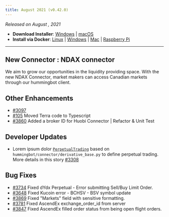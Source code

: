 ```yaml
---
title: August 2021 (v0.42.0)
---
```



_Released on August , 2021_

- **Download Installer**: [Windows](https://dist.hummingbot.io/hummingbot_v0.42.0_setup.exe) | [macOS](https://dist.hummingbot.io/hummingbot_v0.42.0.dmg)
- **Install via Docker**: [Linux](/installation/linux/#install-via-docker) | [Windows](/installation/windows/#install-via-docker) | [Mac](/installation/mac/#install-via-docker) | [Raspberry Pi](/installation/raspberry/)

---

## New Connector : NDAX connector

We aim to grow our opportunities in the liquidity providing space. With the new NDAX Connector, market makers can access Canadian markets through our hummingbot client.

## Other Enhancements

- [#3097](https://github.com/CoinAlpha/hummingbot/issues/3097)
- [#105](https://github.com/CoinAlpha/gateway-api/pull/105) Moved Terra code to Typescript
- [#3860](https://github.com/CoinAlpha/hummingbot/pull/3860) Added a broker ID for Huobi Connector | Refactor & Unit Test

## Developer Updates

- Lorem ipsum dolor [`PerpetualTrading`](https://github.com/CoinAlpha/hummingbot/blob/master/hummingbot/connector/perpetual_trading.py#L12) based on `hummingbot/connector/derivative_base.py` to define perpetual trading. More details in this story [#3308](https://github.com/CoinAlpha/hummingbot/issues/3308)

## Bug Fixes

- [#3734](https://github.com/CoinAlpha/hummingbot/pull/3734) Fixed dYdx Perpetual - Error submitting Sell/Buy Limit Order.
- [#3648](https://github.com/CoinAlpha/hummingbot/pull/3648) Fixed Kucoin error - BCHSV - BSV symbol update
- [#3869](https://github.com/CoinAlpha/hummingbot/pull/3869) Fixed "Markets" field with sensitive formatting.
- [#3781](https://github.com/CoinAlpha/hummingbot/pull/3781) Fixed AscendEx exchange_order_id from server
- [#3847](https://github.com/CoinAlpha/hummingbot/pull/3847) Fixed AscendEx filled order status from being open flight orders.
